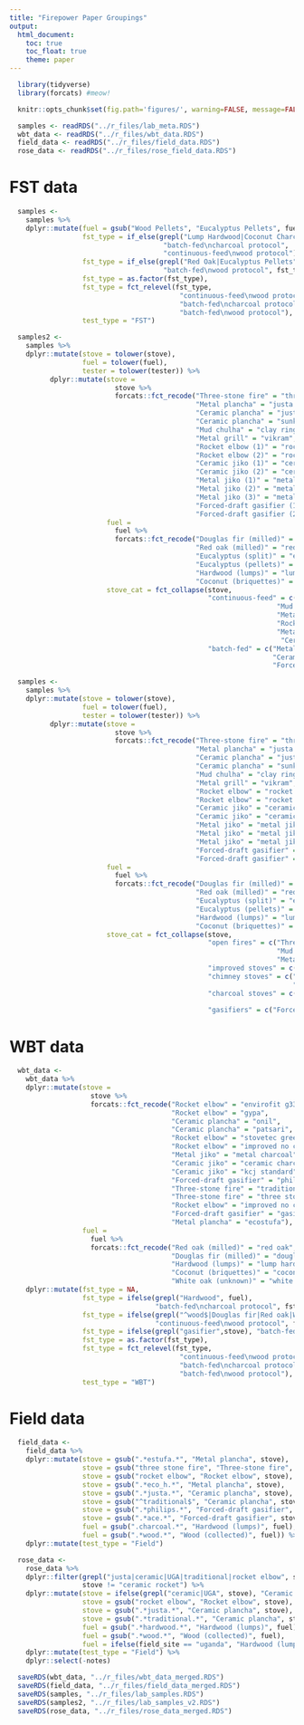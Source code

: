 ```yaml
---
title: "Firepower Paper Groupings"
output:
  html_document:
    toc: true
    toc_float: true
    theme: paper
---
```


```r
  library(tidyverse)
  library(forcats) #meow!
```

```r
  knitr::opts_chunk$set(fig.path='figures/', warning=FALSE, message=FALSE, cache=FALSE)
```

```r
  samples <- readRDS("../r_files/lab_meta.RDS")
  wbt_data <- readRDS("../r_files/wbt_data.RDS")
  field_data <- readRDS("../r_files/field_data.RDS")
  rose_data <- readRDS("../r_files/rose_field_data.RDS")
```

# FST data

```r
  samples <-
    samples %>%
    dplyr::mutate(fuel = gsub("Wood Pellets", "Eucalyptus Pellets", fuel),
                  fst_type = if_else(grepl("Lump Hardwood|Coconut Charcoal", fuel),
                                      "batch-fed\ncharcoal protocol",
                                      "continuous-feed\nwood protocol"),
                  fst_type = if_else(grepl("Red Oak|Eucalyptus Pellets", fuel),
                                      "batch-fed\nwood protocol", fst_type),
                  fst_type = as.factor(fst_type),
                  fst_type = fct_relevel(fst_type,
                                          "continuous-feed\nwood protocol",
                                          "batch-fed\ncharcoal protocol",
                                          "batch-fed\nwood protocol"),
                  test_type = "FST")
```

```r
  samples2 <-
    samples %>%
    dplyr::mutate(stove = tolower(stove),
                  fuel = tolower(fuel),
                  tester = tolower(tester)) %>%
          dplyr::mutate(stove =
                          stove %>%
                          forcats::fct_recode("Three-stone fire" = "three stone fire",
                                              "Metal plancha" = "justa (hm5000)",
                                              "Ceramic plancha" = "justa (artisan)",
                                              "Ceramic plancha" = "sunken pot",
                                              "Mud chulha" = "clay ring",
                                              "Metal grill" = "vikram", 
                                              "Rocket elbow (1)" = "rocket elbow (g3300)",
                                              "Rocket elbow (2)" = "rocket elbow (chulika)",
                                              "Ceramic jiko (1)" = "ceramic jiko (small)",
                                              "Ceramic jiko (2)" = "ceramic jiko (large)",
                                              "Metal jiko (1)" = "metal jiko (small)",
                                              "Metal jiko (2)" = "metal jiko (large)",
                                              "Metal jiko (3)" = "metal jiko (burn)",
                                              "Forced-draft gasifier (1)" = "gasifier (philips)",
                                              "Forced-draft gasifier (2)" = "gasifier (doe)"),
                        fuel =
                          fuel %>%
                          forcats::fct_recode("Douglas fir (milled)" = "douglas fir",
                                              "Red oak (milled)" = "red oak",
                                              "Eucalyptus (split)" = "eucalyptus",
                                              "Eucalyptus (pellets)" = "eucalyptus pellets",
                                              "Hardwood (lumps)" = "lump hardwood",
                                              "Coconut (briquettes)" = "coconut charcoal"),
                        stove_cat = fct_collapse(stove,
                                                 "continuous-feed" = c("Three-stone fire",
                                                                  "Mud chulha",
                                                                  "Metal grill",
                                                                  "Rocket elbow",
                                                                  "Metal plancha",
                                                                   "Ceramic plancha"),
                                                 "batch-fed" = c("Metal jiko",
                                                                 "Ceramic jiko",
                                                                 "Forced-draft gasifier")))
```

```r
  samples <-
    samples %>%
    dplyr::mutate(stove = tolower(stove),
                  fuel = tolower(fuel),
                  tester = tolower(tester)) %>%
          dplyr::mutate(stove =
                          stove %>%
                          forcats::fct_recode("Three-stone fire" = "three stone fire",
                                              "Metal plancha" = "justa (hm5000)",
                                              "Ceramic plancha" = "justa (artisan)",
                                              "Ceramic plancha" = "sunken pot",
                                              "Mud chulha" = "clay ring",
                                              "Metal grill" = "vikram", 
                                              "Rocket elbow" = "rocket elbow (g3300)",
                                              "Rocket elbow" = "rocket elbow (chulika)",
                                              "Ceramic jiko" = "ceramic jiko (small)",
                                              "Ceramic jiko" = "ceramic jiko (large)",
                                              "Metal jiko" = "metal jiko (small)",
                                              "Metal jiko" = "metal jiko (large)",
                                              "Metal jiko" = "metal jiko (burn)",
                                              "Forced-draft gasifier" = "gasifier (philips)",
                                              "Forced-draft gasifier" = "gasifier (doe)"),
                        fuel =
                          fuel %>%
                          forcats::fct_recode("Douglas fir (milled)" = "douglas fir",
                                              "Red oak (milled)" = "red oak",
                                              "Eucalyptus (split)" = "eucalyptus",
                                              "Eucalyptus (pellets)" = "eucalyptus pellets",
                                              "Hardwood (lumps)" = "lump hardwood",
                                              "Coconut (briquettes)" = "coconut charcoal"),
                        stove_cat = fct_collapse(stove,
                                                 "open fires" = c("Three-stone fire",
                                                                  "Mud chulha",
                                                                  "Metal grill"),
                                                 "improved stoves" = c("Rocket elbow"),
                                                 "chimney stoves" = c("Metal plancha",
                                                                      "Ceramic plancha"),
                                                 "charcoal stoves" = c("Metal jiko",
                                                                       "Ceramic jiko"),
                                                 "gasifiers" = c("Forced-draft gasifier")))
```

# WBT data

```r
  wbt_data <- 
    wbt_data %>%
    dplyr::mutate(stove = 
                    stove %>%
                    forcats::fct_recode("Rocket elbow" = "envirofit g3300",
                                        "Rocket elbow" = "gypa",
                                        "Ceramic plancha" = "onil",
                                        "Ceramic plancha" = "patsari",
                                        "Rocket elbow" = "stovetec greenfire",
                                        "Rocket elbow" = "improved no chimney",
                                        "Metal jiko" = "metal charcoal",
                                        "Ceramic jiko" = "ceramic charcoal",
                                        "Ceramic jiko" = "kcj standard",
                                        "Forced-draft gasifier" = "philips fan",
                                        "Three-stone fire" = "traditional",
                                        "Three-stone fire" = "three stone fire",
                                        "Rocket elbow" = "improved no chimney",
                                        "Forced-draft gasifier" = "gasifier",
                                        "Metal plancha" = "ecostufa"),
                  fuel = 
                    fuel %>%
                    forcats::fct_recode("Red oak (milled)" = "red oak",
                                        "Douglas fir (milled)" = "douglas fir",
                                        "Hardwood (lumps)" = "lump hardwood",
                                        "Coconut (briquettes)" = "coconut charcoal",
                                        "White oak (unknown)" = "white oak")) %>%
    dplyr::mutate(fst_type = NA,
                  fst_type = ifelse(grepl("Hardwood", fuel),
                                    "batch-fed\ncharcoal protocol", fst_type),
                  fst_type = ifelse(grepl("^wood$|Douglas fir|Red oak|White oak", fuel),
                                    "continuous-feed\nwood protocol", fst_type),
                  fst_type = ifelse(grepl("gasifier",stove), "batch-fed\nwood protocol", fst_type),
                  fst_type = as.factor(fst_type),
                  fst_type = fct_relevel(fst_type,
                                          "continuous-feed\nwood protocol",
                                          "batch-fed\ncharcoal protocol",
                                          "batch-fed\nwood protocol"),
                  test_type = "WBT")
```

# Field data

```r
  field_data <- 
    field_data %>%
    dplyr::mutate(stove = gsub(".*estufa.*", "Metal plancha", stove),
                  stove = gsub("three stone fire", "Three-stone fire", stove),
                  stove = gsub("rocket elbow", "Rocket elbow", stove),
                  stove = gsub(".*eco_h.*", "Metal plancha", stove),
                  stove = gsub(".*justa.*", "Ceramic plancha", stove),
                  stove = gsub("^traditional$", "Ceramic plancha", stove),
                  stove = gsub(".*philips.*", "Forced-draft gasifier", stove),
                  stove = gsub(".*ace.*", "Forced-draft gasifier", stove),
                  fuel = gsub(".charcoal.*", "Hardwood (lumps)", fuel),
                  fuel = gsub(".*wood.*", "Wood (collected)", fuel)) %>%
    dplyr::mutate(test_type = "Field")
```

```r
  rose_data <-
    rose_data %>%
    dplyr::filter(grepl("justa|ceramic|UGA|traditional|rocket elbow", stove),
                  stove != "ceramic rocket") %>%
    dplyr::mutate(stove = ifelse(grepl("ceramic|UGA", stove), "Ceramic jiko", stove),
                  stove = gsub("rocket elbow", "Rocket elbow", stove),
                  stove = gsub(".*justa.*", "Ceramic plancha", stove),
                  stove = gsub(".*traditional.*", "Ceramic plancha", stove),
                  fuel = gsub(".*hardwood.*", "Hardwood (lumps)", fuel),
                  fuel = gsub(".*wood.*", "Wood (collected)", fuel),
                  fuel = ifelse(field_site == "uganda", "Hardwood (lumps)", fuel)) %>%
    dplyr::mutate(test_type = "Field") %>%
    dplyr::select(-notes)
```

```r
  saveRDS(wbt_data, "../r_files/wbt_data_merged.RDS")
  saveRDS(field_data, "../r_files/field_data_merged.RDS")
  saveRDS(samples, "../r_files/lab_samples.RDS")
  saveRDS(samples2, "../r_files/lab_samples_v2.RDS")
  saveRDS(rose_data, "../r_files/rose_data_merged.RDS")
```

